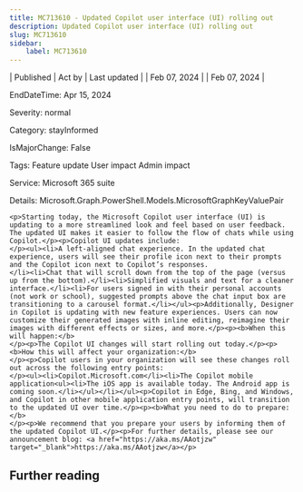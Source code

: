 ```yaml
---
title: MC713610 - Updated Copilot user interface (UI) rolling out
description: Updated Copilot user interface (UI) rolling out
slug: MC713610
sidebar:
    label: MC713610
---
```



| Published | Act by | Last updated |
| Feb 07, 2024 |  | Feb 07, 2024 |

EndDateTime: Apr 15, 2024

Severity: normal

Category: stayInformed

IsMajorChange: False

Tags: Feature update User impact Admin impact

Service: Microsoft 365 suite

Details: Microsoft.Graph.PowerShell.Models.MicrosoftGraphKeyValuePair

```
<p>Starting today, the Microsoft Copilot user interface (UI) is updating to a more streamlined look and feel based on user feedback. The updated UI makes it easier to follow the flow of chats while using Copilot.</p><p>Copilot UI updates include:
</p><ul><li>A left-aligned chat experience. In the updated chat experience, users will see their profile icon next to their prompts and the Copilot icon next to Copilot’s responses.
</li><li>Chat that will scroll down from the top of the page (versus up from the bottom).</li><li>Simplified visuals and text for a cleaner interface.</li><li>For users signed in with their personal accounts (not work or school), suggested prompts above the chat input box are transitioning to a carousel format.</li></ul><p>Additionally, Designer in Copilot is updating with new feature experiences. Users can now customize their generated images with inline editing, reimagine their images with different effects or sizes, and more.</p><p><b>When this will happen:</b>
</p><p>The Copilot UI changes will start rolling out today.</p><p><b>How this will affect your organization:</b>
</p><p>Copilot users in your organization will see these changes roll out across the following entry points:
</p><ul><li>Copilot.Microsoft.com</li><li>The Copilot mobile application<ul><li>The iOS app is available today. The Android app is coming soon.</li></ul></li></ul><p>Copilot in Edge, Bing, and Windows, and Copilot in other mobile application entry points, will transition to the updated UI over time.</p><p><b>What you need to do to prepare:</b>
</p><p>We recommend that you prepare your users by informing them of the updated Copilot UI.</p><p>For further details, please see our announcement blog: <a href="https://aka.ms/AAotjzw" target="_blank">https://aka.ms/AAotjzw</a></p>
```

## Further reading
